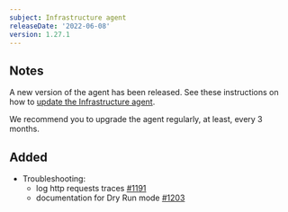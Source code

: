 ```yaml
---
subject: Infrastructure agent
releaseDate: '2022-06-08'
version: 1.27.1
---
```


## Notes
A new version of the agent has been released. See these instructions on how to [update the Infrastructure agent](https://docs.newrelic.com/docs/infrastructure/install-configure-manage-infrastructure/update-or-uninstall/update-infrastructure-agent).  

We recommend you to upgrade the agent regularly, at least, every 3 months.

## Added
- Troubleshooting: 
  - log http requests traces [#1191](https://github.com/newrelic/infrastructure-agent/pull/1191)
  - documentation for Dry Run mode [#1203](https://github.com/newrelic/infrastructure-agent/pull/1203)
